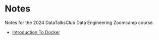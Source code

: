 # Notes

Notes for the 2024 DataTalksClub Data Engineering Zoomcamp course.

- [Introduction To Docker](docker.ipynb)